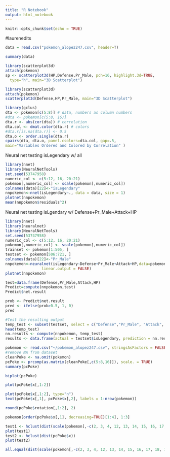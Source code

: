 ```yaml
---
title: "R Notebook"
output: html_notebook
---
```

```r

knitr::opts_chunk$set(echo = TRUE)
```

#laurenedits

```r
data = read.csv("pokemon_alopez247.csv", header=T)
```

```r
summary(data)
```

```r
library(scatterplot3d) 
attach(pokemon) 
sp <- scatterplot3d(HP,Defense,Pr_Male, pch=16, highlight.3d=TRUE,
  type="h", main="3D Scatterplot")
```

```r
library(scatterplot3d)
attach(pokemon)
scatterplot3d(Defense,HP,Pr_Male, main="3D Scatterplot")
```

```r
library(gclus)
dta <- pokemon[c(5:8)] # data, numbers as column numbers 
#dta <- pokemon[c(5:8, 16)]
dta.r <- abs(cor(dta)) # correlation
dta.col <- dmat.color(dta.r) # colors
#dta.r[is.na(dta.r)] <- 0.5
dta.o <- order.single(dta.r) 
cpairs(dta, dta.o, panel.csolors=dta.col, gap=.5,
main="Variables Ordered and Colored by Correlation" )
```

Neural net testing isLegendary w/ all
```r
library(nnet)
library(NeuralNetTools)
set.seed(53747958)
numeric_col <- c(5:12, 16, 20:21)
pokemon[,numeric_col] <- scale(pokemon[,numeric_col])
colnames(data)[22]<-"isLegendary"
nnpokemon<-nnet(isLegendary~., data = data, size = 1)
plotnet(nnpokemon)
mean(nnpokemon$residuals^2)
```

Neural net testing isLgendary w/ Defense+Pr_Male+Attack+HP
```r
library(nnet)
library(neuralnet)
library(NeuralNetTools)
set.seed(53747958)
numeric_col <- c(5:12, 16, 20:21)
pokemon[,numeric_col] <- scale(pokemon[,numeric_col])
trainset <- pokemon[1:505, ]
testset <- pokemon[506:721, ]
colnames(data)[22]<-"Pr_Male"
nnpokemon<-neuralnet(isLegendary~Defense+Pr_Male+Attack+HP,data=pokemon, hidden=2,act.fct = "logistic",
                linear.output = FALSE)
plotnet(nnpokemon)
```


```r
test=data.frame(Defense,Pr_Male,Attack,HP)
Predict=compute(nnpokemon,test)
Predict$net.result
```

```r
prob <- Predict$net.result
pred <- ifelse(prob>0.5, 1, 0)
pred
```

```r
#Test the resulting output
temp_test <- subset(testset, select = c("Defense","Pr_Male", "Attack", "HP"))
head(temp_test)
nn.results <- compute(nnpokemon, temp_test)
results <- data.frame(actual = testset$isLegendary, prediction = nn.results$net.result)
```


```r
pokemon <- read.csv("~/pokemon_alopez247.csv", stringsAsFactors = FALSE)
#remove NA from dataset
cleanPoke <- na.omit(pokemon)
pcPoke <- prcomp(as.matrix(cleanPoke[,c(5:8,16)]), scale. = TRUE)
summary(pcPoke)
```

```r
biplot(pcPoke)
```

```r
plot(pcPoke$x[,1:2])
```

```r
plot(pcPoke$x[,1:2], type="n")
text(pcPoke$x[,1], pcPoke$x[,2], labels = 1:nrow(pokemon))
```

```r
round(pcPoke$rotation[,1:2], 2)
```

```r
pokemon[order(pcPoke$x[,1], decreasing=TRUE)[1:4], 1:3]
```

```r
test1 <- hclust(dist(scale(pokemon[,-c(2, 3, 4, 12, 13, 14, 15, 16, 17, 18, 19, 23)])))
plot(test1)
test2 <- hclust(dist(pcPoke$x))
plot(test2)
```

```r
all.equal(dist(scale(pokemon[,-c(2, 3, 4, 12, 13, 14, 15, 16, 17, 18, 19, 23)])), dist(pcPoke$x), check.attributes = FALSE)
```